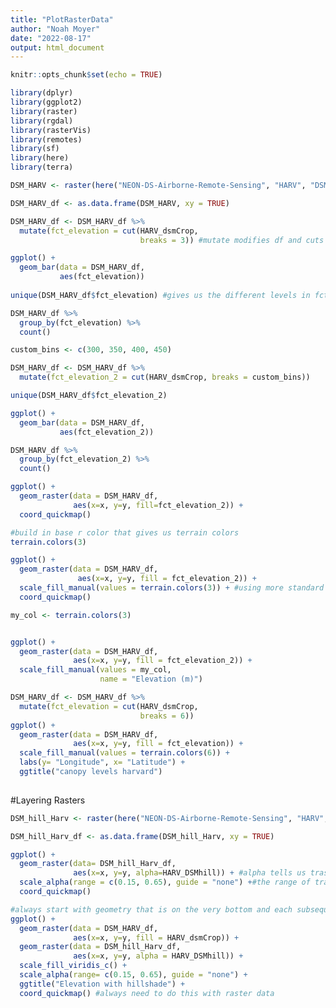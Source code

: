 ```yaml
---
title: "PlotRasterData"
author: "Noah Moyer"
date: "2022-08-17"
output: html_document
---
```


```r
knitr::opts_chunk$set(echo = TRUE)
```

```r

library(dplyr)
library(ggplot2)
library(raster)
library(rgdal)
library(rasterVis)
library(remotes)
library(sf)
library(here)
library(terra)
```


```r
DSM_HARV <- raster(here("NEON-DS-Airborne-Remote-Sensing", "HARV", "DSM", "HARV_dsmCrop.tif"))

DSM_HARV_df <- as.data.frame(DSM_HARV, xy = TRUE)
```


```r
DSM_HARV_df <- DSM_HARV_df %>%
  mutate(fct_elevation = cut(HARV_dsmCrop,
                             breaks = 3)) #mutate modifies df and cuts it into three different bins)

ggplot() +
  geom_bar(data = DSM_HARV_df,
           aes(fct_elevation))
  
unique(DSM_HARV_df$fct_elevation) #gives us the different levels in fct_elevation

DSM_HARV_df %>%
  group_by(fct_elevation) %>%
  count()

custom_bins <- c(300, 350, 400, 450)

DSM_HARV_df <- DSM_HARV_df %>%
  mutate(fct_elevation_2 = cut(HARV_dsmCrop, breaks = custom_bins))

unique(DSM_HARV_df$fct_elevation_2)

ggplot() +
  geom_bar(data = DSM_HARV_df,
           aes(fct_elevation_2))

DSM_HARV_df %>%
  group_by(fct_elevation_2) %>%
  count()

ggplot() +
  geom_raster(data = DSM_HARV_df,
              aes(x=x, y=y, fill=fct_elevation_2)) +
  coord_quickmap()

#build in base r color that gives us terrain colors
terrain.colors(3)

ggplot() +
  geom_raster(data = DSM_HARV_df,
               aes(x=x, y=y, fill = fct_elevation_2)) +
  scale_fill_manual(values = terrain.colors(3)) + #using more standard terrain colors
  coord_quickmap()

my_col <- terrain.colors(3)


ggplot() +
  geom_raster(data = DSM_HARV_df,
              aes(x=x, y=y, fill = fct_elevation_2)) +
  scale_fill_manual(values = my_col,
                    name = "Elevation (m)")
```

```r

DSM_HARV_df <- DSM_HARV_df %>%
  mutate(fct_elevation = cut(HARV_dsmCrop,
                             breaks = 6))
ggplot() +
  geom_raster(data = DSM_HARV_df,
              aes(x=x, y=y, fill = fct_elevation)) +
  scale_fill_manual(values = terrain.colors(6)) +
  labs(y= "Longitude", x= "Latitude") +
  ggtitle("canopy levels harvard")
  
```

#Layering Rasters
```r

DSM_hill_Harv <- raster(here("NEON-DS-Airborne-Remote-Sensing", "HARV", "DSM", "HARV_DSMhill.tif"))

DSM_hill_Harv_df <- as.data.frame(DSM_hill_Harv, xy = TRUE)

ggplot() +
  geom_raster(data= DSM_hill_Harv_df,
              aes(x=x, y=y, alpha=HARV_DSMhill)) + #alpha tells us trasnparency rules
  scale_alpha(range = c(0.15, 0.65), guide = "none") +#the range of trasnparency is between 0.15 and 0.65. guide tells us that we do not want this on the legend
  coord_quickmap()

#always start with geometry that is on the very bottom and each subsequent one will be added on top
ggplot() +
  geom_raster(data = DSM_HARV_df,
              aes(x=x, y=y, fill = HARV_dsmCrop)) +
  geom_raster(data = DSM_hill_Harv_df,
              aes(x=x, y=y, alpha = HARV_DSMhill)) +
  scale_fill_viridis_c() +
  scale_alpha(range= c(0.15, 0.65), guide = "none") +
  ggtitle("Elevation with hillshade") +
  coord_quickmap() #always need to do this with raster data
```